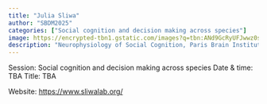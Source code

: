 ```yaml
---
title: "Julia Sliwa"
author: "SBDM2025"
categories: ["Social cognition and decision making across species"]
image: https://encrypted-tbn1.gstatic.com/images?q=tbn:ANd9GcRyUFJwwz0sXIDx8R69bB4yehryzbZNtQ5Vfj7-J4CEiheixFQV
description: "Neurophysiology of Social Cognition, Paris Brain Institute (France)" 
---
```


Session: Social cognition and decision making across species
Date & time: TBA
Title: TBA

Website: [https://www.sliwalab.org/](https://www.sliwalab.org/)